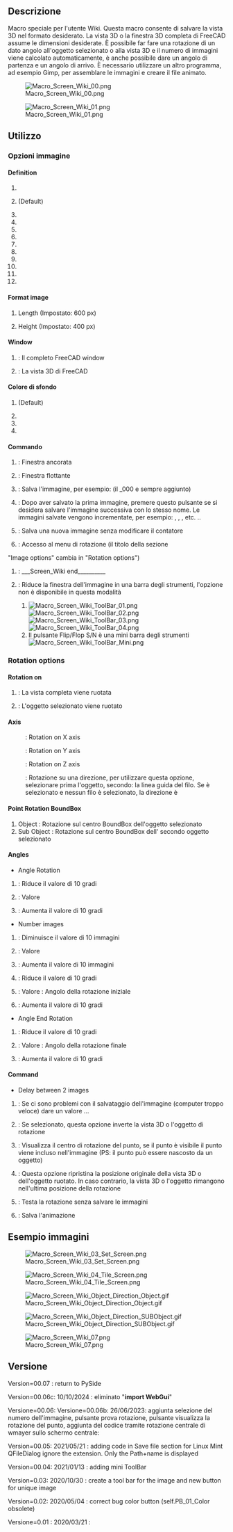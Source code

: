 <languages/>

<div class="mw-translate-fuzzy">
{{Macro/it
|Name=Macro Screen Wiki
|Icon=Macro_Screen_Wiki.png
|Description=Macro speciale per l'utente Wiki. Questa macro consente di salvare la vista 3D nel formato desiderato. La vista 3D o la finestra 3D completa di FreeCAD assume le dimensioni desiderate. È possibile far fare una rotazione di un dato angolo all'oggetto selezionato o alla vista 3D e il numero di immagini viene calcolato automaticamente, è anche possibile dare un angolo di partenza e un angolo di arrivo. È necessario utilizzare un altro programma, ad esempio Gimp, per assemblare le immagini e creare il file animato.
|Author=Mario52
|Version=00.06c
|Date=2024/10/10
|FCVersion=0.19 e successive
|Download=[https://wiki.freecad.org/images/f/f5/Macro_Screen_Wiki.png Icona della barra degli strumenti]
|SeeAlso=
[[Macro_Copy3DViewToClipboard/it|Macro Copy3DViewToClipboard]], [[Macro_Snip/it|Macro Snip]]}}
</div>

<span id="Description"></span>
==Descrizione==

Macro speciale per l'utente Wiki. Questa macro consente di salvare la vista 3D nel formato desiderato. La vista 3D o la finestra 3D completa di FreeCAD assume le dimensioni desiderate. È possibile far fare una rotazione di un dato angolo all'oggetto selezionato o alla vista 3D e il numero di immagini viene calcolato automaticamente, è anche possibile dare un angolo di partenza e un angolo di arrivo. È necessario utilizzare un altro programma, ad esempio Gimp, per assemblare le immagini e creare il file animato.

{{Codeextralink|https://gist.githubusercontent.com/mario52a/61571ce0bd41af0471995df7c3ea855f/raw/0d1beea12962d318d027a417c71570a99f3bac3c/Macro_Screen_Wiki.FCMacro}}

[[File:Macro_Screen_Wiki_00.png]]

{{Caption|Macro Screen Wiki Immagine e finestra di configurazione}}

[[File:Macro_Screen_Wiki_01.png]]

{{Caption|Finestra Rotazione Wiki schermo macro}}

<span id="Usage"></span>
==Utilizzo==

<span id="Image_options"></span>
===Opzioni immagine===

====Definition====

#{{RadioButton|400x200}}
#{{RadioButton|TRUE|600x400}} (Default)
#{{RadioButton|1024x768}}
#{{RadioButton|320x240 (QVGA)}}
#{{RadioButton|320x480 (HVGA)}}
#{{RadioButton|400x300}}
#{{RadioButton|480x360}}
#{{RadioButton|640x480 (VGA)}}
#{{RadioButton|768x576 (PAL)}}
#{{RadioButton|800x600 (SVGA)}}
#{{RadioButton|960x720}}
#{{RadioButton|1024x768 (XGA)}}

====Format image====

#{{SpinBox|600 px}} Length (Impostato: 600 px)
#{{SpinBox|400 px}} Height (Impostato: 400 px)

====Window====

#{{RadioButton|Window FC}} : Il completo FreeCAD window
#{{RadioButton|TRUE|Screen 3D}} : La vista 3D di FreeCAD

<span id="BackGround_Color"></span>
====Colore di sfondo====

#{{RadioButton|TRUE|Current}} (Default)
#{{RadioButton|Color}}
#{{RadioButton|Transparent}}
#{{Button|Restore}}

<span id="Command"></span>
====Commando====

#{{Button|Set Screen}} : Finestra ancorata
#{{Button|Tile Screen}} : Finestra flottante
#{{Button|Save Image}} : Salva l'immagine, per esempio: {{FileName|imageBox_000.png}} (il _000 e sempre aggiunto)
#{{Button|Follow}} : Dopo aver salvato la prima immagine, premere questo pulsante se si desidera salvare l'immagine successiva con lo stesso nome. Le immagini salvate vengono incrementate, per esempio: {{FileName|imageBox_001.png}}, {{FileName|imageBox_002.png}}, {{FileName|imageBox_003.png}}, etc. ..
#{{Button|New image}}: Salva una nuova immagine senza modificare il contatore
#{{Button|Rotation}} : Accesso al menu di rotazione (il titolo della sezione 
"Image options" cambia in "Rotation options")
#{{Button|Quit}} : ___Screen_Wiki end__________ 
#{{Button|ToolBar}}: Riduce la finestra dell'immagine in una barra degli strumenti, l'opzione {{Button|Rotation}} non è disponibile in questa modalità
##[[Image:Macro_Screen_Wiki_ToolBar_01.png]][[Image:Macro_Screen_Wiki_ToolBar_02.png]][[Image:Macro_Screen_Wiki_ToolBar_03.png]][[Image:Macro_Screen_Wiki_ToolBar_04.png]]
##Il pulsante {{Button|[[Image:Macro_Screen_Wiki_ToolBar_04_6.png]]}} Flip/Flop S/N è una mini barra degli strumenti [[Image:Macro_Screen_Wiki_ToolBar_Mini.png]]

===Rotation options===

====Rotation on====

#{{RadioButton|3D View}}: La vista completa viene ruotata
#{{RadioButton|TRUE|Object}}: L'oggetto selezionato viene ruotato

====Axis====

:{{RadioButton|TRUE| {{ColoredText||red|'''X'''}}}}: Rotation on X axis
:{{RadioButton| {{ColoredText||Green|'''Y'''}}}}: Rotation on Y axis
:{{RadioButton| {{ColoredText||Blue|'''Z'''}}}}: Rotation on Z axis
:{{RadioButton| {{ColoredText||#995500|'''D'''}}}}: Rotazione su una direzione, per utilizzare questa opzione, selezionare prima l'oggetto, secondo: la linea guida del filo. Se {{RadioButton|TRUE|{{ColoredText||#995500|'''D'''}}}} è selezionato e nessun filo è selezionato, la direzione è {{incode|Vector(0, 0, 0)}}

====Point Rotation BoundBox====

#Object : Rotazione sul centro BoundBox dell'oggetto selezionato
#Sub Object : Rotazione sul centro BoundBox dell' secondo oggetto selezionato

====Angles====

*Angle Rotation
#{{Button|-}} : Riduce il valore di 10 gradi
#{{SpinBox|0 Degrees}} : Valore
#{{Button|+}} : Aumenta il valore di 10 gradi
*Number images
#{{Button|-}}: Diminuisce il valore di 10 immagini
#{{SpinBox|0 Immagini (+1)}} : Valore
#{{Button|+}}: Aumenta il valore di 10 immagini
#{{Button|-}} : Riduce il valore di 10 gradi
#{{SpinBox|0 Degrees}} : Valore : Angolo della rotazione iniziale
#{{Button|+}} : Aumenta il valore di 10 gradi
*Angle End Rotation
#{{Button|-}} : Riduce il valore di 10 gradi 
#{{SpinBox|360 Degrees}} :  Valore : Angolo della rotazione finale
#{{Button|+}} : Aumenta il valore di 10 gradi 

====Command====

*Delay between 2 images
#{{SpinBox|0,00|Delay second}} : Se ci sono problemi con il salvataggio dell'immagine (computer troppo veloce) dare un valore ...
#{{CheckBox|Reverse}} : Se selezionato, questa opzione inverte la vista 3D o l'oggetto di rotazione
#{{Button|Point center}}: Visualizza il centro di rotazione del punto, se il punto è visibile il punto viene incluso nell'immagine (PS: il punto può essere nascosto da un oggetto)
#{{CheckBox|TRUE|Original position}} : Questa opzione ripristina la posizione originale della vista 3D o dell'oggetto ruotato. In caso contrario, la vista 3D o l'oggetto rimangono nell'ultima posizione della rotazione
#{{Button|Test Rot.}}: Testa la rotazione senza salvare le immagini
#{{Button|Save the animation}} : Salva l'animazione

<span id="Examples"></span>
==Esempio immagini==

[[Image:Macro_Screen_Wiki_03_Set_Screen.png]]

{{Caption|Mode Set Screen 640 px x 400 px}}

[[Image:Macro_Screen_Wiki_04_Tile_Screen.png]]

{{Caption|Mode Tile Screen 640 px x 400 px ad esempio: sposta la finestra. L'immagine viene salvata nello stesso modo ché Set Screen qui sopra}}

[[Image:Macro_Screen_Wiki_Object_Direction_Object.gif]]

{{Caption|Modalità animazione Oggetto selezionato e direzione BoundBox center Object. <br/> Le immagini devono essere assemblate con un altro programma per creare un GIF animato<br/>Esempio [https://www.gimp.org/downloads/ Gimp] o [https://www.screentogif.com ScreenToGif]}}

[[Image:Macro_Screen_Wiki_Object_Direction_SUBObject.gif]]

{{Caption|Modalità animazione: Selezione dell'oggetto secondario per la direzione dell'oggetto.<br/>Le immagini devono essere assemblate con un'applicazione di terze parti che crei un file .gif animato<br/>come [https://daviesmediadesign.com/project/make-animated-gif-gimp/ GIMP] o [https://www.screentogif.com ScreenToGif]}}

[[Image:Macro_Screen_Wiki_07.png]]

{{Caption|La finestra di FreeCAD ridimensionata. La dimensione può essere diversa dalla definizione (dipende dal Widget, dalla barra del titolo ... utilizzata)}}

<span id="Versions"></span>
==Versione==

Version=00.07 : return to PySide

Version=00.06c: 10/10/2024 : eliminato "'''import WebGui'''"

Versione=00.06: Versione=00.06b: 26/06/2023: aggiunta selezione del numero dell'immagine, pulsante prova rotazione, pulsante visualizza la rotazione del punto,
aggiunta del codice tramite rotazione centrale di wmayer sullo schermo centrale:

{{Code|code=
                #https://forum.freecadweb.org/viewtopic.php?f=22&t=10157
                cam = Gui.ActiveDocument.ActiveView.getCameraNode()
                position = cam.position.getValue()
                orient = cam.orientation.getValue()
                focalDistance = cam.focalDistance.getValue()
                viewdir = coin.SbVec3f(0, 0, -1)
                viewdir = orient.multVec(viewdir)
                pointRotation = position + viewdir * focalDistance
                pointRotation = pointRotation2 = App.Vector(pointRotation.getValue()[0], pointRotation.getValue()[1], pointRotation.getValue()[2])

}}

Version=00.05: 2021/05/21 : adding code in Save file section for Linux Mint QFileDialog ignore the extension. Only the Path+name is displayed

{{Code|code=
global switchQFileDialogMint
                ####  mint
                if switchQFileDialogMint == True:   #
                    Filter = Filter[Filter.find("."):Filter.find(")")]
                    SaveName = SaveName + Filter
                ####  mint
}}
Version=00.04: 2021/01/13 : adding mini ToolBar

Version=0.03: 2020/10/30 : create a tool bar for the image and new button for unique image 

Version=0.02: 2020/05/04 : correct bug color button (self.PB_01_Color obsolete)

Versione=0.01 : 2020/03/21 :